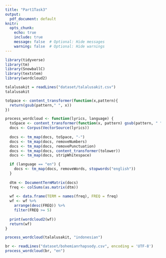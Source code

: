 ```yaml
---
title: "Part1Task3"
output:
  pdf_document: default
knitr:
  opts_chunk: 
    echo: true
    include: true
    message: false  # Optional: Hide messages
    warning: false  # Optional: Hide warnings
---
```


```r
library(tidyverse)
library(tm)
library(SnowballC)
library(textstem)
library(wordcloud2)
```

```r
talalusakit = readLines("dataset/talalusakit.csv")
talalusakit
```
```r
toSpace <- content_transformer(function(x,pattern){
  return(gsub(pattern," ", x))
})

process_wordcloud <- function(lyrics, language) {
  toSpace <- content_transformer(function(x, pattern) gsub(pattern, " ", x))
  docs <- Corpus(VectorSource(lyrics))
  
  docs <- tm_map(docs, toSpace, "-")
  docs <- tm_map(docs, removeNumbers)
  docs <- tm_map(docs, removePunctuation)
  docs <- tm_map(docs, content_transformer(tolower))
  docs <- tm_map(docs, stripWhitespace)

  if (language == "en") {
    docs <- tm_map(docs, removeWords, stopwords("english"))
  }
  
  dtm <- DocumentTermMatrix(docs)
  freq <- colSums(as.matrix(dtm))
  
  wf <- data.frame(TERM = names(freq), FREQ = freq)
  wf <- wf %>%
    arrange(desc(FREQ)) %>%
    filter(FREQ >= 5)
  
  print(wordcloud2(wf))
  return(wf)
}

```


```r
process_wordcloud(talalusakit, "indonesian")
```
```r
br <- readLines("dataset/bohemianrhapsody.csv", encoding = 'UTF-8')
process_wordcloud(br, "en")
```

